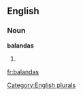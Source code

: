 
==English==

===Noun===
'''balandas'''

# {{plural of|[[balanda]]}}

[[Category:English plurals]]

[[fr:balandas]]